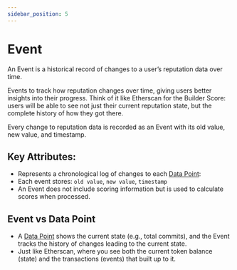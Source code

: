 ```yaml
---
sidebar_position: 5
---
```


# Event

An Event is a historical record of changes to a user’s reputation data over time.

Events to track how reputation changes over time, giving users better insights into their progress. Think of it like Etherscan for the Builder Score: users will be able to see not just their current reputation state, but the complete history of how they got there.

Every change to reputation data is recorded as an Event with its old value, new value, and timestamp.

## Key Attributes:

- Represents a chronological log of changes to each [Data Point](/docs/protocol-concepts/data-point):
- Each event stores: `old value`, `new value`, `timestamp`
- An Event does not include scoring information but is used to calculate scores when processed.

## Event vs Data Point

- A [Data Point](/docs/protocol-concepts/data-point) shows the current state (e.g., total commits), and the Event tracks the history of changes leading to the current state.
- Just like Etherscan, where you see both the current token balance (state) and the transactions (events) that built up to it.
